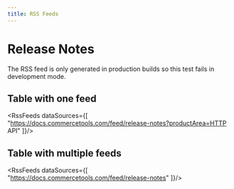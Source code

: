 ```yaml
---
title: RSS Feeds
---
```



# Release Notes

<Info>The RSS feed is only generated in production builds so this test fails in development mode.</Info>

## Table with one feed

<RssFeeds dataSources={[
"https://docs.commercetools.com/feed/release-notes?productArea=HTTP API"
]}/>

## Table with multiple feeds

<RssFeeds dataSources={[
"https://docs.commercetools.com/feed/release-notes"
]}/>
